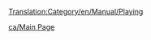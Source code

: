 [[Translation:Category/en/Manual/Playing]]

{{en/Bilingual box| ca
| Els articles directament relacionats amb el joc estan ací.
| ''Articles directly relating to playing the game are here.''}}

[[ca/Main Page]]